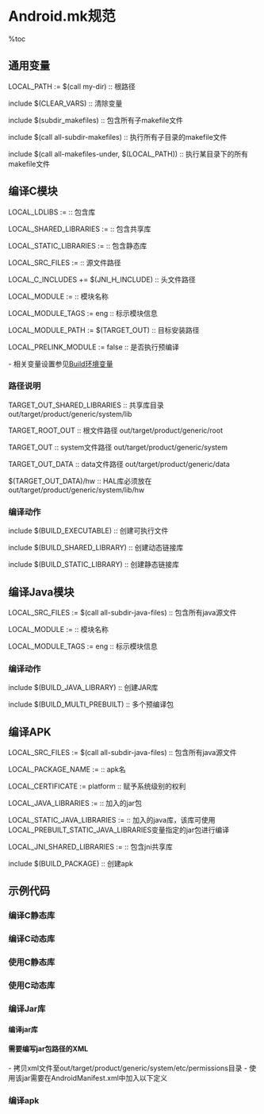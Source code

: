 = Android.mk规范 =

%toc

== 通用变量 ==
LOCAL_PATH := $(call my-dir) :: 根路径

include $(CLEAR_VARS) :: 清除变量

include $(subdir_makefiles) :: 包含所有子makefile文件

include $(call all-subdir-makefiles) :: 执行所有子目录的makefile文件

include $(call all-makefiles-under, $(LOCAL_PATH)) :: 执行某目录下的所有makefile文件

== 编译C模块 ==
LOCAL_LDLIBS := :: 包含库

LOCAL_SHARED_LIBRARIES := :: 包含共享库

LOCAL_STATIC_LIBRARIES := :: 包含静态库

LOCAL_SRC_FILES := :: 源文件路径

LOCAL_C_INCLUDES += $(JNI_H_INCLUDE) :: 头文件路径

LOCAL_MODULE := :: 模块名称

LOCAL_MODULE_TAGS := eng :: 标示模块信息

LOCAL_MODULE_PATH := $(TARGET_OUT) :: 目标安装路径

LOCAL_PRELINK_MODULE := false :: 是否执行预编译

- 相关变量设置参见[[Build环境变量]]

=== 路径说明 ===
TARGET_OUT_SHARED_LIBRARIES :: 共享库目录 out/target/product/generic/system/lib

TARGET_ROOT_OUT :: 根文件路径 out/target/product/generic/root

TARGET_OUT :: system文件路径 out/target/product/generic/system

TARGET_OUT_DATA :: data文件路径 out/target/product/generic/data

$(TARGET_OUT_DATA)/hw :: HAL库必须放在out/target/product/generic/system/lib/hw

=== 编译动作 ===
include $(BUILD_EXECUTABLE) :: 创建可执行文件

include $(BUILD_SHARED_LIBRARY) :: 创建动态链接库

include $(BUILD_STATIC_LIBRARY) :: 创建静态链接库

== 编译Java模块 ==
LOCAL_SRC_FILES := $(call all-subdir-java-files) :: 包含所有java源文件

LOCAL_MODULE := :: 模块名称

LOCAL_MODULE_TAGS := eng :: 标示模块信息

=== 编译动作 ===
include $(BUILD_JAVA_LIBRARY) :: 创建JAR库 

include $(BUILD_MULTI_PREBUILT) :: 多个预编译包

== 编译APK ==
LOCAL_SRC_FILES := $(call all-subdir-java-files) :: 包含所有java源文件

LOCAL_PACKAGE_NAME := :: apk名

LOCAL_CERTIFICATE := platform :: 赋予系统级别的权利

LOCAL_JAVA_LIBRARIES := :: 加入的jar包

LOCAL_STATIC_JAVA_LIBRARIES := :: 加入的java库，该库可使用LOCAL_PREBUILT_STATIC_JAVA_LIBRARIES变量指定的jar包进行编译

LOCAL_JNI_SHARED_LIBRARIES := :: 包含jni共享库

include $(BUILD_PACKAGE) :: 创建apk

== 示例代码 ==
=== 编译C静态库 ===
{{{class="brush:c"
LOCAL_PATH:= $(call my-dir)
include $(CLEAR_VARS)

LOCAL_MODULE = libhellos
LOCAL_CFLAGS = $(L_CFLAGS)
LOCAL_SRC_FILES = hellos.c
LOCAL_C_INCLUDES = $(INCLUDES)
LOCAL_SHARED_LIBRARIES := \
    libandroid_runtime \
    libnativehelper \
    libcutils \
    libutils \
    libhardware
LOCAL_COPY_HEADERS_TO := libhellos
LOCAL_COPY_HEADERS := hellos.h

include $(BUILD_STATIC_LIBRARY)
}}}

=== 编译C动态库 ===
{{{class="brush:c"
LOCAL_PATH:= $(call my-dir)
include $(CLEAR_VARS)

LOCAL_MODULE = libhellod
LOCAL_CFLAGS = $(L_CFLAGS)
LOCAL_SRC_FILES = hellod.c
LOCAL_C_INCLUDES = $(INCLUDES)
LOCAL_SHARED_LIBRARIES := libcutils
LOCAL_COPY_HEADERS_TO := libhellod
LOCAL_COPY_HEADERS := hellod.h

include $(BUILD_SHARED_LIBRARY)

BUILD_TEST=true
ifeq ($(BUILD_TEST),true)
}}}

=== 使用C静态库 ===
{{{class="brush:c"
LOCAL_PATH:= $(call my-dir)
include $(CLEAR_VARS)

LOCAL_MODULE := hellos
LOCAL_STATIC_LIBRARIES := libhellos
LOCAL_SHARED_LIBRARIES :=
LOCAL_LDLIBS += -ldl
LOCAL_CFLAGS := $(L_CFLAGS)
LOCAL_SRC_FILES := mains.c
LOCAL_C_INCLUDES := $(INCLUDES)

include $(BUILD_EXECUTABLE)
}}}

=== 使用C动态库 ===
{{{class="brush:c"
LOCAL_PATH:= $(call my-dir)
include $(CLEAR_VARS)

LOCAL_MODULE := hellod
LOCAL_MODULE_TAGS := debug
LOCAL_SHARED_LIBRARIES := libc libcutils libhellod
LOCAL_LDLIBS += -ldl
LOCAL_CFLAGS := $(L_CFLAGS)
LOCAL_SRC_FILES := maind.c
LOCAL_C_INCLUDES := $(INCLUDES)

include $(BUILD_EXECUTABLE)
endif # ifeq ($(WPA_BUILD_SUPPLICANT),true)
}}}

=== 编译Jar库 ===
==== 编译jar库 ====
{{{class="brush:c"
LOCAL_PATH:= $(call my-dir)
include $(CLEAR_VARS)

LOCAL_SRC_FILES := \
    $(call all-subdir-java-files) \
    core/java/mokoid/hardware/ILedService.aidl

include $(BUILD_JAVA_LIBRARY)
}}}

==== 需要编写jar包路径的XML ====
{{{class="brush:xml"
<?xml version="1.0" encoding="utf-8"?>
<permissions>
    <library name="com.mokoid.server" 
             file="/system/framework/mokoid.jar" />
</permissions>
}}}

- 拷贝xml文件至out/target/product/generic/system/etc/permissions目录
- 使用该jar需要在AndroidManifest.xml中加入以下定义

{{{class="brush:xml"
<use-library android:name="com.mokoid.demo">
}}}

=== 编译apk ===
{{{class="brush:c"
LOCAL_PATH:= $(call my-dir)
include $(CLEAR_VARS)

LOCAL_SRC_FILES := $(call all-subdir-java-files)

LOCAL_SRC_FILES := \
    xxx/xxx/xxx.aidl \
    xxx/xxx/xxx.java \
    xxx2/xxx2/xxx2.java

LOCAL_PACKAGE_NAME := Em1NotePad

// 需要权限才能使用系统的服务，如ServiceManager.addService()
LOCAL_CERTIFICATE := platform

LOCAL_JAVA_LIBRARIES := mokoid framework

include $(BUILD_PACKAGE) 
}}}
